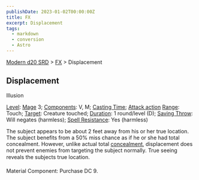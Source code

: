 ```yaml
---
publishDate: 2023-01-02T00:00:00Z
title: FX
excerpt: Displacement
tags:
  - markdown
  - conversion
  - Astro
---
```


[Modern d20 SRD](/#modernD20) > [FX](modern-d20-srd-fx-index) > Displacement

## Displacement

Illusion

[Level](modern-d20-srd-fx-level): [Mage](modern-d20-srd-classes-advanced-mage) 3; [Components](modern-d20-srd-fx-components): V, M; [Casting Time](modern-d20-srd-fx-casting-time); [Attack action](modern-d20-srd-combat-attack-actions) [Range](modern-d20-srd-fx-range): Touch; [Target](modern-d20-srd-fx-target): Creature touched; [Duration](modern-d20-srd-fx-duration): 1 round/level (D); [Saving Throw](modern-d20-srd-basics-saving-throws): Will negates (harmless); [Spell Resistance](modern-d20-srd-special-abilities-spell-resistance): Yes (harmless)

The subject appears to be about 2 feet away from his or her true location. The subject benefits from a 50% miss chance as if he or she had total concealment. However, unlike actual total [concealment](modern-d20-srd-combat-concealment), displacement does not prevent enemies from targeting the subject normally. True seeing reveals the subjects true location.

Material Component: Purchase DC 9.
